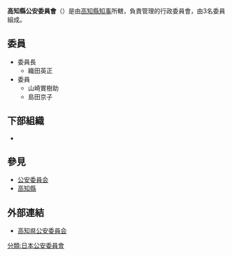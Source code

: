 {{Infobox Govt Agency
  | agency_name     = 高知縣公安委員會
  | nativename      = {{lang|ja|高知県公安委員会}}{{ja}}<br>{{lang|ja|こうちけんこうあんいいんかい}}
  | nativename_r    = Kochi Prefectural Public Safety Commission{{en}}
  | jurisdiction    = [[File:Flag_of_Kochi_Prefecture.svg|20px]] [[高知縣|高知縣]]
  | seal            = 
  | seal_width      = 
  | seal_caption    = 
  | logo            = 
  | logo_width      = 
  | logo_caption    = 
  | formed          = 
  | preceding1      = 
  | preceding2      =
  | dissolved       = 
  | superseding     = 
  | employees       = 3人
  | budget          = 
  | minister1_name  = 
  | minister1_pfo   = 
  | minister2_name  = 
  | minister2_pfo   =
  | chief1_title    = 委員長
  | chief1          = 織田英正
  | chief2_title    = 
  | chief2          = 
  | chief3_title    = 
  | chief3          = 
  | parent_agency   = [[高知縣知事|高知縣知事]]
  | child1_agency   = {{link-jp|高知縣警察|高知県警察|高知縣警察}}
  | child2_agency   = 
  | child3_agency   = 
  | child4_agency   = 
  | child5_agency   = 
  | child6_agency   = 
  | child7_agency   = 
  | child8_agency   = 
  | child9_agency   = 
  | keydocument1    = 
  | keydocument2    =
  | picture         = Kochi police department.jpg
  | picture_width   = 250px
  | picture_caption = 高知縣公安委員會暨高知縣警察本部廳舍
  | headquarters    = {{JPN}}<br/>[[高知縣|高知縣]][[高知市|高知市]]丸之內2丁目4番30號
  | website         = [http://www.kouaniinkai.pref.kochi.lg.jp/ 高知県公安委員会]
  | footnotes       = 
}}
'''高知縣公安委員會'''（{{jpn|j=高知県公安委員会|hg=こうちけんこうあんいいんかい|rm=Kōchiken Kō'an-i'inkai}}）是由[[高知縣知事|高知縣知事]]所轄，負責管理{{link-jp|高知縣警察|高知県警察|高知縣警察}}的行政委員會，由3名委員組成。

== 委員 ==
* 委員長
** 織田英正
* 委員
** 山崎實樹助
** 島田京子

== 下部組織 ==
* {{link-jp|高知縣警察|高知県警察|高知縣警察}}

== 參見 ==
* [[公安委員会|公安委員会]]
* [[高知縣|高知縣]]

== 外部連結 ==
* [http://www.kouaniinkai.pref.kochi.lg.jp/ 高知県公安委員会] {{Wayback|url=http://www.kouaniinkai.pref.kochi.lg.jp/ |date=20170129033036 }}
{{日本都道府縣公安委員會}}
[[分類:日本公安委員會|分類:日本公安委員會]]